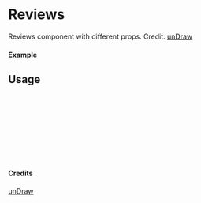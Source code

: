 
<Meta of={Reviews} title="unDraw/Reviews" />

# Reviews

Reviews component with different props.
Credit: [unDraw](https://undraw.co/illustrations)

#### Example

<Canvas of={Reviews.Primary} />

## Usage

```ts
import { Reviews } from "yadl-ui";

const Example = () => {
  return (
      <Reviews />
  );
};

export default Example;
```

#### Credits
[unDraw](https://undraw.co/illustrations)
